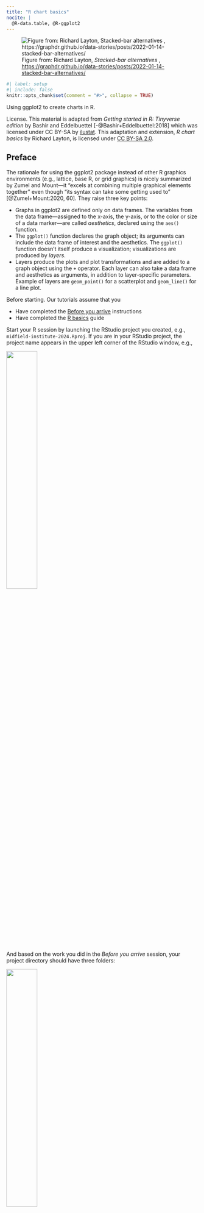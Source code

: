 ```yaml
---
title: "R chart basics"
nocite: |
  @R-data.table, @R-ggplot2
---
```


![Figure from: Richard Layton, *Stacked-bar alternatives* , <https://graphdr.github.io/data-stories/posts/2022-01-14-stacked-bar-alternatives/>](figures/chart-basics.png)

```r
#| label: setup
#| include: false
knitr::opts_chunk$set(comment = "#>", collapse = TRUE)
```

Using ggplot2 to create charts in R. 

[License.]{.important} This material is adapted from *Getting started in R: Tinyverse edition* by Bashir and Eddelbuettel [-@Bashir+Eddelbuettel:2018] which was licensed under CC BY-SA by [ilustat](https://ilustat.com/post/writing-real-life-motivated-r-guides/). This adaptation and extension, *R chart basics* by Richard Layton, is licensed under [CC BY-SA 2.0](https://creativecommons.org/licenses/by-sa/2.0/legalcode). 

## Preface

The rationale for using the ggplot2 package instead of other R graphics environments (e.g., lattice, base R, or grid graphics) is nicely summarized by Zumel and Mount---it "excels at combining multiple graphical elements together" even though "its syntax can take some getting used to" [@Zumel+Mount:2020, 60]. They raise three key points: 

- Graphs in ggplot2 are defined only on data frames. The variables from the data frame---assigned to the x-axis, the y-axis, or to the color or size of a data marker---are called *aesthetics*, declared using the `aes()` function. 
- The `ggplot()` function declares the graph object; its arguments can include the data frame of interest and the aesthetics. The `ggplot()` function doesn't itself produce a visualization; visualizations are produced by *layers*.
- Layers produce the plots and plot transformations and are added to a graph object using the `+` operator. Each layer can also take a data frame and aesthetics as arguments, in addition to layer-specific parameters. Example of layers are `geom_point()` for a scatterplot and `geom_line()` for a line plot. 

[Before starting.]{.important} Our tutorials assume that you

- Have completed the [Before you arrive](before-you-arrive.html) instructions
- Have completed the [R basics](r-basics.html) guide 

Start your R session by launching the RStudio project you created, e.g., `midfield-institute-2024.Rproj`. If you are in your RStudio project, the project name appears in the upper left corner of the RStudio window, e.g., 

![](figures/rstudio-upper-left.png){width=40%}

And based on the work you did in the *Before you arrive* session, your project directory should have three folders: 

![](figures/rproj-directory-2.png){width=40%}


## Getting started 

[Start a new script.]{.important} I recommend that you start a new script for this segment. 

- Use *File &gt; New File &gt; R Script* to create a new R script
- *File &gt; Save As...* to name the file (we suggest `02-chart-basics.R`), then save it to the `scripts` directory 
- At the top of the script, add a minimal header, something like: 

```r
# R chart basics
# your name  
# date 
```

- Use `library()` to load packages used in the script. 

```r
# load packages
library("ggplot2")
library("data.table")

# set data.table printout options
options(
  datatable.print.nrows = 20,
  datatable.print.topn = 5,
  datatable.print.class = TRUE
)
```

Reminder: In a code chunk like the one above, you can click on the *Copy to Clipboard* icon ![](figures/clipboard-copy-icon.png) in the upper right corner to enable quick copy and paste from this document to your script.

Use your script throughout the tutorial. When a new chunk of code is given,  

- Copy the line(s) of code into your script, save, and run.     
- Check your result by comparing it to the result in the tutorial.
- Check what you've learned using the **Your turn** exercises. 

## Data

[Introduction.]{.important} R comes with many datasets installed. We'll use the `ChickWeight` data set to cover some basic data manipulation to prepare the data for graphing. 

The help page for `ChickWeight` summarizes the experiment from which the data were collected,  

> The body weights of the chicks were measured at birth and every second day thereafter until day 20. They were also measured on day 21. There were four groups of chicks on different protein diets.” 

You can view the help page by running,  

``` r
help("ChickWeight")
```

There are 578 observations (rows) and 4 variables (columns). Recall that names are case-sensitive---`weight` is lowercase, the other variables are capitalized. 

- `Chick`: unique ID for each chick.
- `Diet`: one of four protein diets.
- `Time`: number of days since birth.
- `weight`: body weight of chick in grams.

The goal of graphing the data is to investigate the effect of diet on weight over time.

[Download and save a CSV file.]{.important} We use the data.table `fread()` function to read the data set from the workshop repository (an Internet connection is required). 

We use `fwrite()` to save the file to the `data` directory in your project folder. 

```r
# data URL
data_url <- "https://raw.githubusercontent.com/MIDFIELDR/2024-midfield-institute/main/data/chick_weight.csv"

# download the data
chick_weight <- fread(data_url)

# write the data to your data directory
fwrite(chick_weight, "data/chick_weight.csv")
```

These lines of code are run only once. After the data are downloaded, these lines can be commented out, e.g., 

```r
# # data URL
# data_url <- "https://raw.githubusercontent.com/MIDFIELDR/2024-midfield-institute/main/data/chick_weight.csv"
# 
# # download the data
# chick_weight <- fread(data_url)
# 
# # write the data to your data directory
# fwrite(chick_weight, "data/chick_weight.csv")
```

[Import a CSV file.]{.important} We import the data from the local file  `chick_weight.csv` using `fread()`. This function returns a data.table object.  A data.table is a data.frame with additional attributes.  

```r
cw <- fread("data/chick_weight.csv")
```

[Look at the data.]{.important} To look at the data, type the object (dataset) name:

```r
# view the data
cw
```

Several base R functions help us inspect the data. In addition to `str()` that you used in the previous tutorial, we also have:  

- `summary()` provides a summary
- `head()` and `tail()` display the beginning and end of the data set

```r
summary(cw)
```

[Exercises]{.important} are written such that the question is displayed under the tab to the left; the answer is displayed by clicking on the tab to the right. 

::: panel-tabset
## *Exercise 2.1*

Use `tail()` to examine the last observations in `cw` and compare to the last observations in the `ChickWeight` data set provided in base R. Do they agree? Describe the differences, if any. 

## *Answer*

The variables (columns) are the same but in different order. The observations (rows) are apparently in different order too. 

```r
#| echo: false

tail(cw)

tail(ChickWeight)
```

Also, the row numbers in `cw` (a data.table) are different from the row numbers in `ChickWeight`. 
:::


::: panel-tabset
## *Exercise 2.2* 

Use `str()` to compare `cw` to the original `ChickWeight` in base R. How are they different?

## *Answer*

`cw` is a data.frame and a data.table object and the variables are all integers. 

```r
#| echo: false

str(cw)
```

`ChickWeight` is a data.frame and a groupedData object (a type of ordered grouping). Two columns are integers but two are factors. We'll discuss factors in due course. 

```r
#| echo: false

str(ChickWeight)
```
:::




## Scatterplot

Our goal is to examine how weight changes over time conditioned by diet. 

Don't worry too much about the details of the ggplot2 syntax. To learn more, try different things even if you get an error message. No harm is done! 

[First plot.]{.important} Let’s plot the weight data (y axis) as a function of time (x axis). The first plot is empty because there is no "geom" (a geometric layer) to encode the data visually. 

```r
ggplot(data = cw, mapping = aes(x = Time, y = weight))
```

Next we add the `geom_point()` layer to encode the data as points in a scatterplot. 

```r
ggplot(data = cw, mapping = aes(x = Time, y = weight)) + 
  geom_point()
```


::: panel-tabset
## *Exercise 2.3* 

- Switch the variables `Time` and `weight` in the code chunk.
- What do you think of this new plot compared to the original?

## *Answer*

In a time series, the visual convention (in Latin/Roman-descended societies) is for time to read from left to right, so this chart is not as intuitive as the earlier chart. 

```r
#| echo: false

ggplot(data = cw, mapping = aes(x = weight, y = Time)) + 
  geom_point()
```
:::

[Location of `+`.]{.important} The `+` symbol that adds a layer to a ggplot2 object cannot start a new line. Using the code above to illustrate, 


    # correct
    ggplot(cw, aes(weight, Time)) + geom_point()
    
    # correct
    ggplot(cw, aes(weight, Time)) + 
      geom_point()
    
    # incorrect 
    ggplot(cw, aes(weight, Time)) 
      + geom_point()


## Another variable

[Color encodes a third variable.]{.important} The graph does not differentiate between the diets. In the next step, we use color to encode `Diet`, a categorical variable with four levels: diets 1, 2, 3, and 4. One important thing to notice is that all arguments being "mapped" must be names of variables in the `cw` data frame. 

```r
ggplot(data = cw, mapping = aes(x = Time, y = weight, color = factor(Diet))) +
  geom_point()
```

It is difficult to conclude anything from this graph as the points are printed on top of one another (with diet 4 overprinting diet 3 which overprints diet 2, etc.).


## Faceted chart

[Factor variables.]{.important} Before we continue, we make an important change to the `cw` dataset by transforming `Diet` and `Time` into *factor* variables. Factors are treated by R as categorical variables instead of continuous variables. It will simplify our coding.

The `:=` operator (from data.table) alters variables “in-place”, with no explicit assignment (`<-`). We revisit the `:=` operator in the *R data basics* tutorial.

```r
# create factors
cw[, Diet := factor(Diet)]
cw[, Time := factor(Time)]

# notice the difference?
summary(cw) 
```

[facet_wrap() function.]{.important} `facet_wrap()` is a ggplot2 function that plots variables in separate facets, or panels. In this case, each facet contains one of the four diets. 

```r
# create facets by Diet 
ggplot(data = cw, mapping = aes(x = Time, y = weight, color = Diet)) +
  geom_point() +
  facet_wrap(vars(Diet)) +
  theme(legend.position = "bottom")
```


::: panel-tabset
## *Exercise 2.4*

- To address "overprinting" (where points print over other points in the same position), replace `geom_point()` with `geom_jitter()`. 
- What observations about the data can you make? 

## *Answer*

```r
#| echo: false

ggplot(data = cw, mapping = aes(x = Time, y = weight, color = Diet)) +
  geom_jitter() +
  facet_wrap(vars(Diet)) +
  theme(legend.position = "bottom")
```

- Jittering allows a much better view of the full data set. 
- Diet 4 has the least variability. 
- Diet 3 seems to have the highest weights. 
- We can't really say anything about the mean effect of each diet. 
:::

::: panel-tabset
## *Exercise 2.5* 

For the `legend.position` argument, try using “top”, “left” and
“none”. Do we really need a legend for this plot?

## *Answer*

```r
#| echo: false

ggplot(data = cw, mapping = aes(x = Time, y = weight, color = Diet)) +
  geom_jitter() +
  facet_wrap(vars(Diet)) +
  theme(legend.position = "none")
```

Here, the `legend.position` argument is "none". The diet types are in the panel headers, so a legend is unnecessary. 
:::

## Mean line chart

Next we plot the *mean* changes over time for each diet using the `stat_summary()` function. Because we do not have facets this time, we use the default legend. 

```r
ggplot(data = cw, mapping = aes(x = Time, y = weight, group = Diet, color = Diet)) +
  stat_summary(fun = "mean", geom = "line")
```

We see that diet 3 has the highest mean weight gain by the end of the experiment but we don’t have any information about the variation (uncertainty) in the data.

::: panel-tabset
## *Exercise 2.6* 

- What happens when you add `geom_point()` to the plot above? Don’t forget the `+`. 
- Does it make a difference if you put it before or after `stat_summary(...)`? 
- Hint: Look carefully at how the graph is plotted.

## *Answer*

```r
#| echo: false

ggplot(data = cw, mapping = aes(x = Time, y = weight, group = Diet, color = Diet)) +
  stat_summary(fun = "mean", geom = "line") +
  geom_point()
```

- The chart is the same either way. 
- The underlying idea in ggplot2 is that a chart is assembled in layers, adding a new layer to previous layers using the `+` operator. 
:::



## Box & whisker plot

To see variation between the different diets we use `geom_boxplot()` to plot a box & whisker plot. A note of caution---the number of chicks per diet is relatively low to produce this plot.

```r
ggplot(data = cw, mapping = aes(x = Time, y = weight, color = Diet)) +
  facet_wrap(vars(Diet)) +
  geom_boxplot() +
  theme(legend.position = "none") +
  ggtitle("Changing distributions of chick weight by diet and elapsed time")
```

- Diet 3 seems to have the highest “average” weight gain 
- Diet 4 seems to have the least amount of variation 



::: panel-tabset
## *Exercise 2.7* 

To the plot above, edit the axis labels using `xlab()` for the x-axis label and `ylab()` for the y-axis label. The labels should be, 

- x-axis: "Time (days)"
- y-axis: “Weight (grams)”

**Hint:** Add a plus symbol (`+`) at the end of the current last line, then add a the x-label layer using the `xlab()` function. Repeat for the y-label. You can  type `help(xlab)` in the Console to view its help page. 

## *Answer*

```r
#| echo: false

ggplot(data = cw, mapping = aes(x = Time, y = weight, color = Diet)) +
  facet_wrap(vars(Diet)) +
  geom_boxplot() +
  theme(legend.position = "none") +
  ggtitle("Changing distributions of chick weight by diet and elapsed time") +
  xlab("Time (days)") + 
  ylab("Weight (grams)")
```
:::


## Scatterplot with mean line

Let's finish with a plot that you might include in a publication

```r
ggplot(data = cw, mapping = aes(x = Time, y = weight, group = Diet, color = Diet)) +
  facet_wrap(vars(Diet)) +
  stat_summary(fun = "mean", geom = "line", colour= "black") +
  geom_jitter() +
  theme(legend.position = "none") +
  ggtitle("Chick weight by diet and elapsed time") +
  xlab("Time (days)") +
  ylab("Weight (grams)")
```

Note that I printed the line layer first then printed the points over them to let the data be prominent. 


::: panel-tabset
## *Exercise 2.8*

- Read the help page for the `facet_wrap()` function 
- See if you can edit the code slightly to make the facets print out row-wise, as in 1 row and 4 columns of charts.  
- What visual advantages does this arrangement provide?
- What visual disadvantages? 

## *Answer*

```r
#| echo: false
#| fig-asp: 0.4

ggplot(data = cw, mapping = aes(x = Time, y = weight, group = Diet, color = Diet)) +
  facet_wrap(vars(Diet), ncol = 4) +
  stat_summary(fun = "mean", geom = "line", colour= "black") +
  geom_jitter() +
  theme(legend.position = "none") +
  ggtitle("Chick weight by diet and elapsed time") +
  xlab("Time (days)") +
  ylab("Weight (grams)")
```
:::


## References
